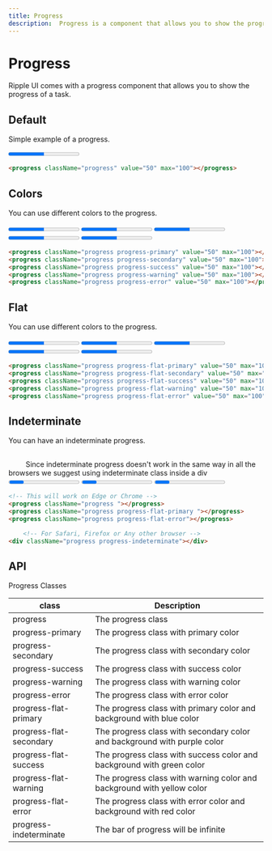 ```yaml
---
title: Progress
description:  Progress is a component that allows you to show the progress of a task.
---
```


# Progress

Ripple UI comes with a progress component that allows you to show the progress of a task.

## Default

Simple example of a progress.

 <progress className="progress" value="50" max="100"></progress>

```html
<progress className="progress" value="50" max="100"></progress>
```

## Colors

You can use different colors to the progress.

<div className="flex flex-col gap-4 w-fit">
    <progress className="progress progress-primary" value="50" max="100"></progress>
    <progress className="progress progress-secondary" value="50" max="100"></progress>
    <progress className="progress progress-success" value="50" max="100"></progress>
    <progress className="progress progress-warning" value="50" max="100"></progress>
    <progress className="progress progress-error" value="50" max="100"></progress>
</div>
    
```html
<progress className="progress progress-primary" value="50" max="100"></progress>
<progress className="progress progress-secondary" value="50" max="100"></progress>
<progress className="progress progress-success" value="50" max="100"></progress>
<progress className="progress progress-warning" value="50" max="100"></progress>
<progress className="progress progress-error" value="50" max="100"></progress>
```

## Flat

You can use different colors to the progress.

<div className="flex flex-col gap-4 w-fit">
    <progress className="progress progress-flat-primary" value="50" max="100"></progress>
    <progress className="progress progress-flat-secondary" value="50" max="100"></progress>
    <progress className="progress progress-flat-success" value="50" max="100"></progress>
    <progress className="progress progress-flat-warning" value="50" max="100"></progress>
    <progress className="progress progress-flat-error" value="50" max="100"></progress>
</div>

```html
<progress className="progress progress-flat-primary" value="50" max="100"></progress>
<progress className="progress progress-flat-secondary" value="50" max="100"></progress>
<progress className="progress progress-flat-success" value="50" max="100"></progress>
<progress className="progress progress-flat-warning" value="50" max="100"></progress>
<progress className="progress progress-flat-error" value="50" max="100"></progress>
```

## Indeterminate

You can have an indeterminate progress.




<div className="alert mb-5">
	<svg width="30" height="30" viewBox="0 0 48 48" fill="none" xmlns="http://www.w3.org/2000/svg" >
		<path fillRule="evenodd" clipRule="evenodd" d="M24 4C12.96 4 4 12.96 4 24C4 35.04 12.96 44 24 44C35.04 44 44 35.04 44 24C44 12.96 35.04 4 24 4ZM24 26C22.9 26 22 25.1 22 24V16C22 14.9 22.9 14 24 14C25.1 14 26 14.9 26 16V24C26 25.1 25.1 26 24 26ZM26 34H22V30H26V34Z" className="fill-gray-1000" />
	</svg>
        <span className="text-content2">Since indeterminate progress doesn't work in the same way in all the browsers we suggest using indeterminate class inside a div</span>

</div>
<div className="flex flex-col gap-4 w-fit">
    <progress className="progress"></progress>
    <progress className="progress progress-flat-primary "></progress>
    <progress className="progress progress-flat-error "></progress>
    <div className="progress progress-indeterminate"></div>
</div>

```html
<!-- This will work on Edge or Chrome -->
<progress className="progress "></progress>
<progress className="progress progress-flat-primary "></progress>
<progress className="progress progress-flat-error"></progress>

    <!-- For Safari, Firefox or Any other browser -->
<div className="progress progress-indeterminate"></div>
```

## API
<Attributes>
<Attributes.Title>Progress Classes</Attributes.Title>

| class        | Description          |
| ------------- | -------------------- |
| progress | The progress class |
| progress-primary | The progress class with primary color |
| progress-secondary | The progress class with secondary color |
| progress-success | The progress class with success color |
| progress-warning | The progress class with warning color |
| progress-error | The progress class with error color |
| progress-flat-primary | The progress class with primary color and background with blue color |
| progress-flat-secondary | The progress class with secondary color and background with purple color |
| progress-flat-success | The progress class with success color and background with green color |
| progress-flat-warning | The progress class with warning color and background with yellow color |
| progress-flat-error | The progress class with error color and background with red color |
| progress-indeterminate | The bar of progress will be infinite |


</Attributes>


